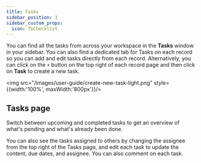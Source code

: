 ```yaml
---
title: Tasks
sidebar_position: 1
sidebar_custom_props:
  icon: TbChecklist
---
```



You can find all the tasks from across your workspace in the <b>Tasks</b> window in your sidebar. You can also find a dedicated tab for Tasks on each record so you can add and edit tasks directly from each record. Alternatively, you can click on the `+` button on the top right of each record page and then click on <b>Task</b> to create a new task. 

<img src="/images/user-guide/create-new-task-light.png" style={{width:'100%', maxWidth:'800px'}}/>

## Tasks page

Switch between upcoming and completed tasks to get an overview of what's pending and what's already been done. 

You can also see the tasks assigned to others by changing the assignee from the top right of the Tasks page, and edit each task to update the content, due dates, and assignee. You can also comment on each task. 